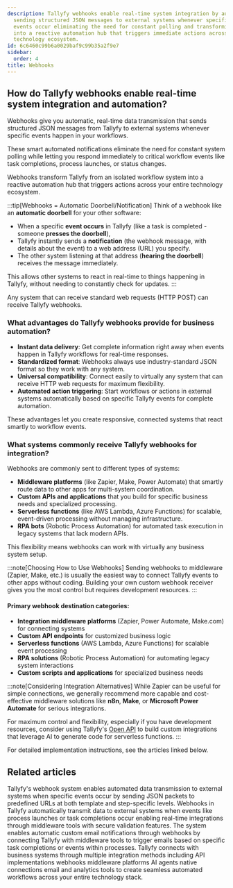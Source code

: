 ```yaml
---
description: Tallyfy webhooks enable real-time system integration by automatically
  sending structured JSON messages to external systems whenever specific workflow
  events occur eliminating the need for constant polling and transforming Tallyfy
  into a reactive automation hub that triggers immediate actions across your entire
  technology ecosystem.
id: 6c6460c99b6a0029baf9c99b35a2f9e7
sidebar:
  order: 4
title: Webhooks
---
```


## How do Tallyfy webhooks enable real-time system integration and automation?

Webhooks give you automatic, real-time data transmission that sends structured JSON messages from Tallyfy to external systems whenever specific events happen in your workflows.

These smart automated notifications eliminate the need for constant system polling while letting you respond immediately to critical workflow events like task completions, process launches, or status changes.

Webhooks transform Tallyfy from an isolated workflow system into a reactive automation hub that triggers actions across your entire technology ecosystem.

:::tip[Webhooks = Automatic Doorbell/Notification]
Think of a webhook like an **automatic doorbell** for your other software:

- When a specific **event occurs** in Tallyfy (like a task is completed - someone **presses the doorbell**),
- Tallyfy instantly sends a **notification** (the webhook message, with details about the event) to a web address (URL) you specify.
- The other system listening at that address (**hearing the doorbell**) receives the message immediately.

This allows other systems to react in real-time to things happening in Tallyfy, without needing to constantly check for updates.
:::

Any system that can receive standard web requests (HTTP POST) can receive Tallyfy webhooks.

### What advantages do Tallyfy webhooks provide for business automation?

- **Instant data delivery**: Get complete information right away when events happen in Tallyfy workflows for real-time responses.
- **Standardized format**: Webhooks always use industry-standard JSON format so they work with any system.
- **Universal compatibility**: Connect easily to virtually any system that can receive HTTP web requests for maximum flexibility.
- **Automated action triggering**: Start workflows or actions in external systems automatically based on specific Tallyfy events for complete automation.

These advantages let you create responsive, connected systems that react smartly to workflow events.

### What systems commonly receive Tallyfy webhooks for integration?

Webhooks are commonly sent to different types of systems:
- **Middleware platforms** (like Zapier, Make, Power Automate) that smartly route data to other apps for multi-system coordination.
- **Custom APIs and applications** that you build for specific business needs and specialized processing.
- **Serverless functions** (like AWS Lambda, Azure Functions) for scalable, event-driven processing without managing infrastructure.
- **RPA bots** (Robotic Process Automation) for automated task execution in legacy systems that lack modern APIs.

This flexibility means webhooks can work with virtually any business system setup.

:::note[Choosing How to Use Webhooks]
Sending webhooks to middleware (Zapier, Make, etc.) is usually the easiest way to connect Tallyfy events to other apps without coding. Building your own custom webhook receiver gives you the most control but requires development resources.
:::

#### Primary webhook destination categories:
- **Integration middleware platforms** (Zapier, Power Automate, Make.com) for connecting systems
- **Custom API endpoints** for customized business logic
- **Serverless functions** (AWS Lambda, Azure Functions) for scalable event processing
- **RPA solutions** (Robotic Process Automation) for automating legacy system interactions
- **Custom scripts and applications** for specialized business needs

:::note[Considering Integration Alternatives]
While Zapier can be useful for simple connections, we generally recommend more capable and cost-effective middleware solutions like **n8n**, **Make**, or **Microsoft Power Automate** for serious integrations.

For maximum control and flexibility, especially if you have development resources, consider using Tallyfy's [Open API](/products/pro/integrations/open-api/) to build custom integrations that leverage AI to generate code for serverless functions.
:::

For detailed implementation instructions, see the articles linked below.


<PageTree />


## Related articles
<CardGrid>
<LinkTitleCard header="<b>Webhooks > Details about webhooks</b>" href="/products/pro/integrations/webhooks/how-to-set-up-webhooks-in-tallyfy/" > Tallyfy's webhook system enables automated data transmission to external systems when specific events occur by sending JSON packets to predefined URLs at both template and step-specific levels. </LinkTitleCard>
<LinkTitleCard header="<b>Webhooks > Webhook scenarios</b>" href="/products/pro/integrations/webhooks/how-can-i-use-tallyfys-webhooks-feature/" > Webhooks in Tallyfy automatically transmit data to external systems when events like process launches or task completions occur enabling real-time integrations through middleware tools with secure validation features. </LinkTitleCard>
<LinkTitleCard header="<b>Webhooks > Send emails using webhooks</b>" href="/products/pro/integrations/webhooks/how-can-i-send-emails-using-webhooks-in-tallyfy/" > The system enables automatic custom email notifications through webhooks by connecting Tallyfy with middleware tools to trigger emails based on specific task completions or events within processes. </LinkTitleCard>
<LinkTitleCard header="<b>Pro > Integrations</b>" href="/products/pro/integrations/" > Tallyfy connects with business systems through multiple integration methods including API implementations webhooks middleware platforms AI agents native connections email and analytics tools to create seamless automated workflows across your entire technology stack. </LinkTitleCard>
</CardGrid>